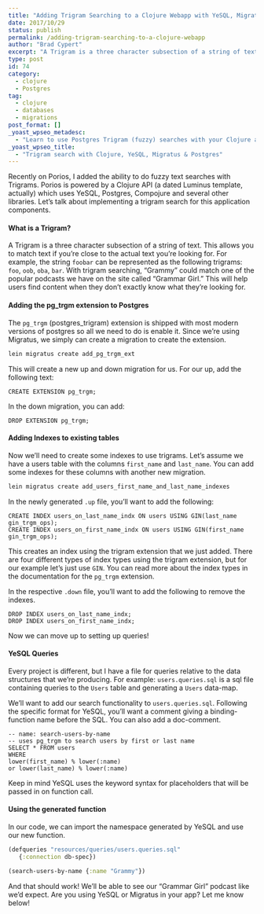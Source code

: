 ```yaml
---
title: "Adding Trigram Searching to a Clojure Webapp with YeSQL, Migratus, and Postgres"
date: 2017/10/29
status: publish
permalink: /adding-trigram-searching-to-a-clojure-webapp
author: "Brad Cypert"
excerpt: "A Trigram is a three character subsection of a string of text. This allows you to match text if you're close to the actual text you're looking for. For example, the string foobar can be represented as the following trigrams: foo, oob, oba, bar. Click here to learn how to use Trigrams to elevate your search capabilities!"
type: post
id: 74
category:
  - clojure
  - Postgres
tag:
  - clojure
  - databases
  - migrations
post_format: []
_yoast_wpseo_metadesc:
  - "Learn to use Postgres Trigram (fuzzy) searches with your Clojure api using YeSQL and Migratus."
_yoast_wpseo_title:
  - "Trigram search with Clojure, YeSQL, Migratus & Postgres"
---
```


Recently on Porios, I added the ability to do fuzzy text searches with Trigrams. Porios is powered by a Clojure API (a dated Luminus template, actually) which uses YeSQL, Postgres, Compojure and several other libraries. Let’s talk about implementing a trigram search for this application components.

#### What is a Trigram?

A Trigram is a three character subsection of a string of text. This allows you to match text if you’re close to the actual text you’re looking for. For example, the string `foobar` can be represented as the following trigrams: `foo`, `oob`, `oba`, `bar`. With trigram searching, “Grammy” could match one of the popular podcasts we have on the site called “Grammar Girl.” This will help users find content when they don’t exactly know what they’re looking for.

#### Adding the pg_trgm extension to Postgres

The `pg_trgm` (postgres_trigram) extension is shipped with most modern versions of postgres so all we need to do is enable it. Since we’re using Migratus, we simply can create a migration to create the extension.

```bash
lein migratus create add_pg_trgm_ext

```

This will create a new up and down migration for us. For our up, add the following text:

```psql
CREATE EXTENSION pg_trgm;
```

In the down migration, you can add:

```psql
DROP EXTENSION pg_trgm;
```

#### Adding Indexes to existing tables

Now we’ll need to create some indexes to use trigrams. Let’s assume we have a users table with the columns `first_name` and `last_name`. You can add some indexes for these columns with another new migration.

```bash
lein migratus create add_users_first_name_and_last_name_indexes
```

In the newly generated `.up` file, you’ll want to add the following:

```psql
CREATE INDEX users_on_last_name_indx ON users USING GIN(last_name gin_trgm_ops);
CREATE INDEX users_on_first_name_indx ON users USING GIN(first_name gin_trgm_ops);
```

This creates an index using the trigram extension that we just added. There are four different types of index types using the trigram extension, but for our example let’s just use `GIN`. You can read more about the index types in the documentation for the `pg_trgm` extension.

In the respective `.down` file, you’ll want to add the following to remove the indexes.

```
DROP INDEX users_on_last_name_indx;
DROP INDEX users_on_first_name_indx;
```

Now we can move up to setting up queries!

#### YeSQL Queries

Every project is different, but I have a file for queries relative to the data structures that we’re producing. For example: `users.queries.sql` is a sql file containing queries to the `Users` table and generating a `Users` data-map.

We’ll want to add our search functionality to `users.queries.sql`. Following the specific format for YeSQL, you’ll want a comment giving a binding-function name before the SQL. You can also add a doc-comment.

```psql
-- name: search-users-by-name
-- uses pg_trgm to search users by first or last name
SELECT * FROM users
WHERE
lower(first_name) % lower(:name)
or lower(last_name) % lower(:name)
```

Keep in mind YeSQL uses the keyword syntax for placeholders that will be passed in on function call.

#### Using the generated function

In our code, we can import the namespace generated by YeSQL and use our new function.

```clojure
(defqueries "resources/queries/users.queries.sql"
   {:connection db-spec})

(search-users-by-name {:name "Grammy"})
```

And that should work! We’ll be able to see our “Grammar Girl” podcast like we’d expect. Are you using YeSQL or Migratus in your app? Let me know below!
